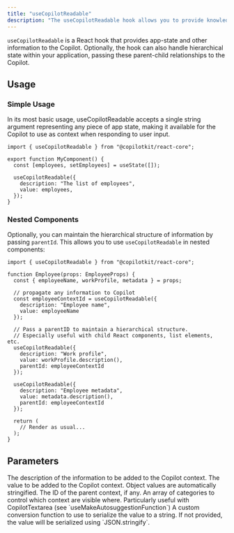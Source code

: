 ```yaml
---
title: "useCopilotReadable"
description: "The useCopilotReadable hook allows you to provide knowledge to your Copilot (e.g. application state)."
---
```


`useCopilotReadable` is a React hook that provides app-state and other information
to the Copilot. Optionally, the hook can also handle hierarchical state within your
application, passing these parent-child relationships to the Copilot.
 
## Usage
 
### Simple Usage
 
In its most basic usage, useCopilotReadable accepts a single string argument
representing any piece of app state, making it available for the Copilot to use
as context when responding to user input.
 
```tsx
import { useCopilotReadable } from "@copilotkit/react-core";
 
export function MyComponent() {
  const [employees, setEmployees] = useState([]);
 
  useCopilotReadable({
    description: "The list of employees",
    value: employees,
  });
}
```
 
### Nested Components
 
Optionally, you can maintain the hierarchical structure of information by passing
`parentId`. This allows you to use `useCopilotReadable` in nested components:
 
```tsx /employeeContextId/1 {17,23}
import { useCopilotReadable } from "@copilotkit/react-core";
 
function Employee(props: EmployeeProps) {
  const { employeeName, workProfile, metadata } = props;
 
  // propagate any information to Copilot
  const employeeContextId = useCopilotReadable({
    description: "Employee name",
    value: employeeName
  });
 
  // Pass a parentID to maintain a hierarchical structure.
  // Especially useful with child React components, list elements, etc.
  useCopilotReadable({
    description: "Work profile",
    value: workProfile.description(),
    parentId: employeeContextId
  });
 
  useCopilotReadable({
    description: "Employee metadata",
    value: metadata.description(),
    parentId: employeeContextId
  });
 
  return (
    // Render as usual...
  );
}
```

## Parameters

<PropertyReference name="description" type="string" required > 
The description of the information to be added to the Copilot context.
</PropertyReference>

<PropertyReference name="value" type="any" required > 
The value to be added to the Copilot context. Object values are automatically stringified.
</PropertyReference>

<PropertyReference name="parentId" type="string"  > 
The ID of the parent context, if any.
</PropertyReference>

<PropertyReference name="categories" type="string[]"  > 
An array of categories to control which context are visible where. Particularly useful
  with CopilotTextarea (see `useMakeAutosuggestionFunction`)
</PropertyReference>

<PropertyReference name="convert" type="(description: string, value: any) => string"  > 
A custom conversion function to use to serialize the value to a string. If not provided, the value
  will be serialized using `JSON.stringify`.
</PropertyReference>

